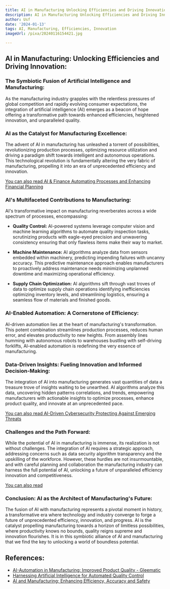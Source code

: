 ```yaml
---
title: AI in Manufacturing Unlocking Efficiencies and Driving Innovation
description: AI in Manufacturing Unlocking Efficiencies and Driving Innovation
author: Usf
date: '2024-01-13'
tags: AI, Manufacturing, Efficiencies, Innovation
imageUrl: /pixa/20240116154421.jpg

---
```

## AI in Manufacturing: Unlocking Efficiencies and Driving Innovation:

### The  Symbiotic Fusion of Artificial Intelligence and Manufacturing:

As the manufacturing industry grapples with the relentless pressures  of global competition  and rapidly evolving consumer expectations, the integration of artificial  intelligence (AI) emerges  as a beacon of hope offering a transformative  path towards enhanced efficiencies, heightened innovation, and unparalleled quality.

###  AI as the Catalyst for Manufacturing Excellence:

The advent of AI in manufacturing has unleashed a torrent of possibilities, revolutionizing production processes, optimizing resource utilization and driving a paradigm shift towards intelligent and  autonomous  operations. This technological revolution is fundamentally  altering the very fabric of manufacturing, propelling it into an era of unprecedented efficiency and innovation.

[You can also read AI & Finance Automating Processes and Enhancing Financial Planning](AI%20%26%20Finance%20Automating%20Processes%20and%20Enhancing%20Financial%20Planning)


### AI's Multifaceted Contributions to Manufacturing:

AI's transformative impact on manufacturing reverberates across  a wide spectrum of processes, encompassing:

- **Quality Control:** AI-powered systems leverage computer vision and machine  learning  algorithms to automate quality inspection tasks, scrutinizing products with eagle-eyed precision  and unwavering consistency ensuring that only  flawless items  make their way to market.

- **Machine  Maintenance:** AI algorithms analyze data from sensors embedded within machinery, predicting impending failures with uncanny accuracy. This predictive maintenance approach enables manufacturers to proactively address maintenance needs minimizing unplanned downtime and maximizing operational efficiency.

- **Supply  Chain Optimization:** AI algorithms sift  through vast  troves of data  to optimize supply chain  operations identifying inefficiencies optimizing inventory  levels, and streamlining logistics, ensuring a seamless flow of materials  and finished goods.

### AI-Enabled Automation: A Cornerstone of Efficiency:

AI-driven automation  lies at the heart  of manufacturing's transformation. This potent combination streamlines  production processes, reduces human error, and elevates productivity to  new heights. From assembly lines humming with autonomous robots to warehouses bustling with self-driving forklifts, AI-enabled automation is redefining the very essence of manufacturing.

### Data-Driven Insights: Fueling  Innovation  and  Informed Decision-Making:

The integration of AI into  manufacturing  generates vast quantities of data a treasure  trove of insights waiting to  be unearthed. AI algorithms analyze this data, uncovering hidden patterns correlations, and  trends,  empowering manufacturers with actionable insights  to optimize processes, enhance product quality, and innovate at an  unprecedented pace.

[You can also read AI-Driven Cybersecurity Protecting Against Emerging Threats](AI-Driven%20Cybersecurity%20Protecting%20Against%20Emerging%20Threats)


### Challenges and the Path Forward:

While the potential of AI in manufacturing is immense, its realization is not without challenges. The integration of AI requires  a strategic  approach, addressing concerns such as data security algorithm transparency and the upskilling of the workforce. However, these hurdles are not insurmountable, and with careful planning and collaboration the manufacturing industry can harness the full potential of AI, unlocking a  future of unparalleled efficiency innovation and competitiveness.

[You can also read ]()


###  Conclusion: AI as the  Architect of Manufacturing's Future:

The fusion of AI with manufacturing represents a pivotal moment in history,  a transformative era where technology and industry converge to forge a future of unprecedented efficiency, innovation, and progress. AI  is  the catalyst propelling manufacturing towards a horizon of limitless possibilities, where productivity knows no bounds, quality reigns supreme and innovation flourishes. It is  in  this symbiotic alliance of AI  and manufacturing that we find the key to unlocking  a world of boundless potential.

## References:
- [AI-Automation in Manufacturing: Improved Product Quality - Gleematic](https://gleematic.com/implementing-ai-automation-in-manufacturing-for-product-quality-assurance/)
- [Harnessing Artificial Intelligence for Automated Quality Control](https://utilitiesone.com/harnessing-artificial-intelligence-for-automated-quality-control)
- [AI and Manufacturing: Enhancing Efficiency, Accuracy and Safety](https://gigster.com/blog/ai-in-manufacturing/)
